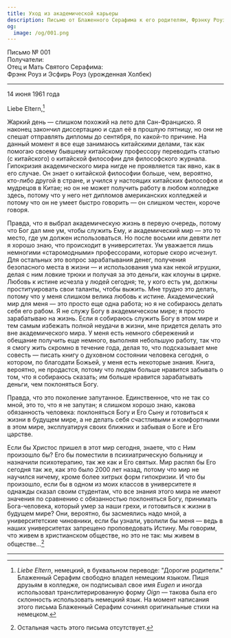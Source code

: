 ```yaml
---
title: Уход из академической карьеры
description: Письмо от Блаженного Серафима к его родителям, Фрэнку Роузу и Эсфирь Роуз.
og:
  image: /og/001.png
---
```


<div style={{textAlign:'right', fontFamily:'monospace'}}>Письмо № 001</div>
<div style={{textAlign:'left', fontFamily:'monospace'}}>Получатели:<br />Отец и Мать Святого Серафима:<br />Фрэнк Роуз и Эсфирь Роуз (урожденная Холбек)</div>

---

14 июня 1961 года

Liebe Eltern,[^1]

Жаркий день — слишком похожий на лето для Сан-Франциско. Я наконец закончил диссертацию и сдал её в прошлую пятницу, но они не спешат отправлять дипломы до сентября, по какой-то причине. На данный момент я все еще занимаюсь китайскими делами, так как помогаю своему бывшему китайскому профессору переводить статью (с китайского) о китайской философии для философского журнала. Гипокризия академического мира нигде не проявляется так явно, как в его случае. Он знает о китайской философии больше, чем, вероятно, кто-либо другой в стране, и учился у настоящих китайских философов и мудрецов в Китае; но он не может получить работу в любом колледже здесь, потому что у него нет дипломов американских колледжей и потому что он не умеет быстро говорить — он слишком честен, короче говоря.

Правда, что я выбрал академическую жизнь в первую очередь, потому что Бог дал мне ум, чтобы служить Ему, и академический мир — это то место, где ум должен использоваться. Но после восьми или девяти лет я хорошо знаю, что происходит в университетах. Ум уважается лишь немногими «старомодными» профессорами, которые скоро исчезнут. Для остальных это вопрос зарабатывания денег, получения безопасного места в жизни — и использования ума как некой игрушки, делая с ним ловкие трюки и получая за это деньги, как клоуны в цирке. Любовь к истине исчезла у людей сегодня; те, у кого есть ум, должны проституировать свои таланты, чтобы выжить. Мне трудно это делать, потому что у меня слишком велика любовь к истине. Академический мир для меня — это просто еще одна работа; но я не собираюсь делать себя его рабом. Я не служу Богу в академическом мире; я просто зарабатываю на жизнь. Если я собираюсь служить Богу в этом мире и тем самым избежать полной неудачи в жизни, мне придется делать это вне академического мира. У меня есть немного сбережений и обещание получить еще немного, выполняя небольшую работу, так что я смогу жить скромно в течение года, делая то, что подсказывает мне совесть — писать книгу о духовном состоянии человека сегодня, о котором, по благодати Божьей, у меня есть некоторые знания. Книга, вероятно, не продастся, потому что людям больше нравится забывать о том, что я собираюсь сказать; им больше нравится зарабатывать деньги, чем поклоняться Богу.

Правда, что это поколение запутанное. Единственное, что не так со мной, это то, что я не запутан; я слишком хорошо знаю, какова обязанность человека: поклоняться Богу и Его Сыну и готовиться к жизни в будущем мире, а не делать себя счастливыми и комфортными в этом мире, эксплуатируя своих ближних и забывая о Боге и Его царстве.

Если бы Христос пришел в этот мир сегодня, знаете, что с Ним произошло бы? Его бы поместили в психиатрическую больницу и назначили психотерапию, так же как и Его святых. Мир распял бы Его сегодня так же, как это было 2000 лет назад, потому что мир не научился ничему, кроме более хитрых форм гипокризии. И что бы произошло, если бы в одном из моих классов в университете я однажды сказал своим студентам, что все знания этого мира не имеют значения по сравнению с обязанностью поклоняться Богу, принимать Бога-человека, который умер за наши грехи, и готовиться к жизни в будущем мире? Они, вероятно, бы засмеялись надо мной, а университетские чиновники, если бы узнали, уволили бы меня — ведь в наших университетах запрещено проповедовать Истину. Мы говорим, что живем в христианском обществе, но это не так: мы живем в обществе...[^2]

---

[^1]: *Liebe Eltern*, немецкий, в буквальном переводе: "Дорогие родители." Блаженный Серафим свободно владел немецким языком. Пишя друзьям в колледже, он подписывал свое имя *Eugen* и иногда использовал транслитерированную форму *Oign* — такова была его склонность использовать немецкий язык. На момент написания этого письма Блаженный Серафим сочинял оригинальные стихи на немецком.

[^2]: Остальная часть этого письма отсутствует.  